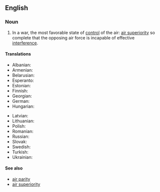 ==English==
{{wikipedia}}

===Noun===
{{en-noun|-}}

# In a war, the most favorable state of [[control]] of the air: [[air superiority]] so complete that the opposing air force is incapable of effective [[interference]].

====Translations====
{{trans-top|most favorable state of control of the air}}
* Albanian: {{t-needed|sq}}
* Armenian: {{t-needed|hy}}
* Belarusian: {{t-needed|be}}
* Esperanto: {{t-needed|eo}}
* Estonian: {{t-needed|et}}
* Finnish: {{t+|fi|ilmaherruus}}
* Georgian: {{t-needed|ka}}
* German: {{t|de|Luftherrschaft|f}}
* Hungarian: {{t-needed|hu}}
{{trans-mid}}
* Latvian: {{t-needed|lv}}
* Lithuanian: {{t-needed|lt}}
* Polish: {{no equivalent translation|pl}} {{t|pl|[[przewaga]] [[w]] [[powietrze|powietrzu]]|f}}
* Romanian: {{t|ro|supremație aeriană|f}}
* Russian: {{t|ru|господство в воздухе|n}}
* Slovak: {{t-needed|sk}}
* Swedish: {{t|sv|luftherravälde|n}}
* Turkish: {{t-needed|tr}}
* Ukrainian: {{t-needed|uk}}
{{trans-bottom}}

====See also====
* [[air parity]]
* [[air superiority]]